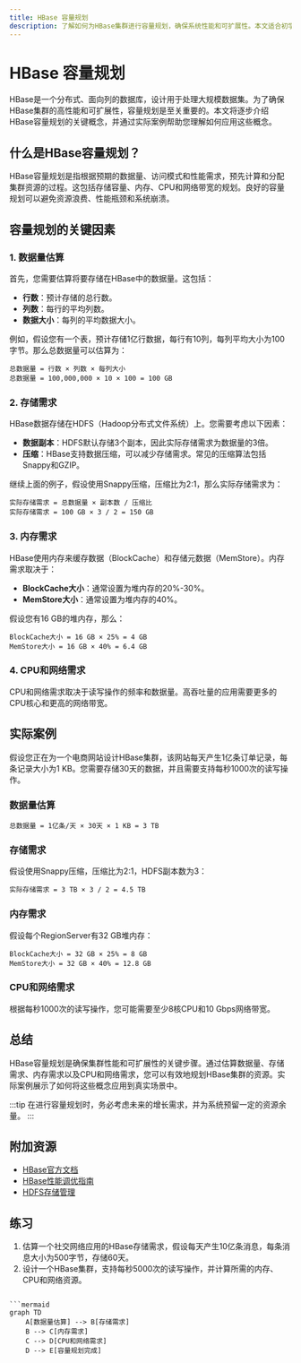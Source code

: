 ```yaml
---
title: HBase 容量规划
description: 了解如何为HBase集群进行容量规划，确保系统性能和可扩展性。本文适合初学者，涵盖关键概念、实际案例和最佳实践。
---
```


# HBase 容量规划

HBase是一个分布式、面向列的数据库，设计用于处理大规模数据集。为了确保HBase集群的高性能和可扩展性，容量规划是至关重要的。本文将逐步介绍HBase容量规划的关键概念，并通过实际案例帮助您理解如何应用这些概念。

## 什么是HBase容量规划？

HBase容量规划是指根据预期的数据量、访问模式和性能需求，预先计算和分配集群资源的过程。这包括存储容量、内存、CPU和网络带宽的规划。良好的容量规划可以避免资源浪费、性能瓶颈和系统崩溃。

## 容量规划的关键因素

### 1. 数据量估算

首先，您需要估算将要存储在HBase中的数据量。这包括：

- **行数**：预计存储的总行数。
- **列数**：每行的平均列数。
- **数据大小**：每列的平均数据大小。

例如，假设您有一个表，预计存储1亿行数据，每行有10列，每列平均大小为100字节。那么总数据量可以估算为：

```
总数据量 = 行数 × 列数 × 每列大小
总数据量 = 100,000,000 × 10 × 100 = 100 GB
```

### 2. 存储需求

HBase数据存储在HDFS（Hadoop分布式文件系统）上。您需要考虑以下因素：

- **数据副本**：HDFS默认存储3个副本，因此实际存储需求为数据量的3倍。
- **压缩**：HBase支持数据压缩，可以减少存储需求。常见的压缩算法包括Snappy和GZIP。

继续上面的例子，假设使用Snappy压缩，压缩比为2:1，那么实际存储需求为：

```
实际存储需求 = 总数据量 × 副本数 / 压缩比
实际存储需求 = 100 GB × 3 / 2 = 150 GB
```

### 3. 内存需求

HBase使用内存来缓存数据（BlockCache）和存储元数据（MemStore）。内存需求取决于：

- **BlockCache大小**：通常设置为堆内存的20%-30%。
- **MemStore大小**：通常设置为堆内存的40%。

假设您有16 GB的堆内存，那么：

```
BlockCache大小 = 16 GB × 25% = 4 GB
MemStore大小 = 16 GB × 40% = 6.4 GB
```

### 4. CPU和网络需求

CPU和网络需求取决于读写操作的频率和数据量。高吞吐量的应用需要更多的CPU核心和更高的网络带宽。

## 实际案例

假设您正在为一个电商网站设计HBase集群，该网站每天产生1亿条订单记录，每条记录大小为1 KB。您需要存储30天的数据，并且需要支持每秒1000次的读写操作。

### 数据量估算

```
总数据量 = 1亿条/天 × 30天 × 1 KB = 3 TB
```

### 存储需求

假设使用Snappy压缩，压缩比为2:1，HDFS副本数为3：

```
实际存储需求 = 3 TB × 3 / 2 = 4.5 TB
```

### 内存需求

假设每个RegionServer有32 GB堆内存：

```
BlockCache大小 = 32 GB × 25% = 8 GB
MemStore大小 = 32 GB × 40% = 12.8 GB
```

### CPU和网络需求

根据每秒1000次的读写操作，您可能需要至少8核CPU和10 Gbps网络带宽。

## 总结

HBase容量规划是确保集群性能和可扩展性的关键步骤。通过估算数据量、存储需求、内存需求以及CPU和网络需求，您可以有效地规划HBase集群的资源。实际案例展示了如何将这些概念应用到真实场景中。

:::tip
在进行容量规划时，务必考虑未来的增长需求，并为系统预留一定的资源余量。
:::

## 附加资源

- [HBase官方文档](https://hbase.apache.org/)
- [HBase性能调优指南](https://hbase.apache.org/book.html#performance)
- [HDFS存储管理](https://hadoop.apache.org/docs/current/hadoop-project-dist/hadoop-hdfs/HdfsDesign.html)

## 练习

1. 估算一个社交网络应用的HBase存储需求，假设每天产生10亿条消息，每条消息大小为500字节，存储60天。
2. 设计一个HBase集群，支持每秒5000次的读写操作，并计算所需的内存、CPU和网络资源。
```

```mermaid
graph TD
    A[数据量估算] --> B[存储需求]
    B --> C[内存需求]
    C --> D[CPU和网络需求]
    D --> E[容量规划完成]

